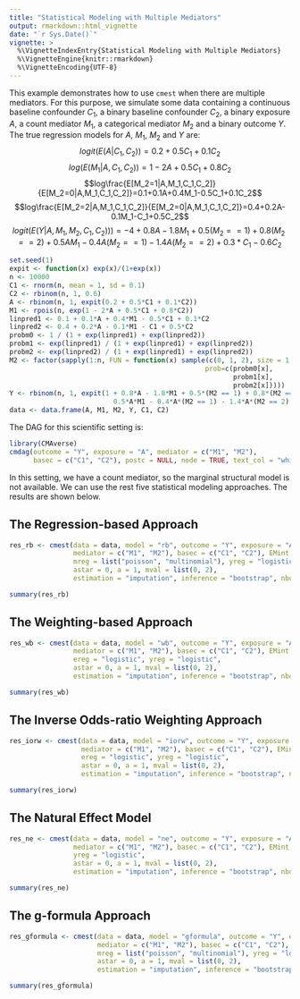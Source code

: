```yaml
---
title: "Statistical Modeling with Multiple Mediators"
output: rmarkdown::html_vignette
date: "`r Sys.Date()`"
vignette: >
  %\VignetteIndexEntry{Statistical Modeling with Multiple Mediators}
  %\VignetteEngine{knitr::rmarkdown}
  %\VignetteEncoding{UTF-8}
---
```

  
This example demonstrates how to use `cmest` when there are multiple mediators. For this purpose, we simulate some data containing a continuous baseline confounder $C_1$, a binary baseline confounder $C_2$, a binary exposure $A$, a count mediator $M_1$, a categorical mediator $M_2$ and a binary outcome $Y$. The true regression models for $A$, $M_1$, $M_2$ and $Y$ are:
$$logit(E(A|C_1,C_2))=0.2+0.5C_1+0.1C_2$$
$$log(E(M_1|A,C_1,C_2))=1-2A+0.5C_1+0.8C_2$$
$$log\frac{E[M_2=1|A,M_1,C_1,C_2]}{E[M_2=0|A,M_1,C_1,C_2]}=0.1+0.1A+0.4M_1-0.5C_1+0.1C_2$$
$$log\frac{E[M_2=2|A,M_1,C_1,C_2]}{E[M_2=0|A,M_1,C_1,C_2]}=0.4+0.2A-0.1M_1-C_1+0.5C_2$$
$$logit(E(Y|A,M_1,M_2,C_1,C_2)))=-4+0.8A-1.8M_1+0.5(M_2==1)+0.8(M_2==2)+0.5AM_1-0.4A(M_2==1)-1.4A(M_2==2)+0.3*C_1-0.6C_2$$
  
```r
set.seed(1)
expit <- function(x) exp(x)/(1+exp(x))
n <- 10000
C1 <- rnorm(n, mean = 1, sd = 0.1)
C2 <- rbinom(n, 1, 0.6)
A <- rbinom(n, 1, expit(0.2 + 0.5*C1 + 0.1*C2))
M1 <- rpois(n, exp(1 - 2*A + 0.5*C1 + 0.8*C2))
linpred1 <- 0.1 + 0.1*A + 0.4*M1 - 0.5*C1 + 0.1*C2
linpred2 <- 0.4 + 0.2*A - 0.1*M1 - C1 + 0.5*C2
probm0 <- 1 / (1 + exp(linpred1) + exp(linpred2))
probm1 <- exp(linpred1) / (1 + exp(linpred1) + exp(linpred2))
probm2 <- exp(linpred2) / (1 + exp(linpred1) + exp(linpred2))
M2 <- factor(sapply(1:n, FUN = function(x) sample(c(0, 1, 2), size = 1, replace = TRUE,
                                                 prob=c(probm0[x],
                                                        probm1[x],
                                                        probm2[x]))))
Y <- rbinom(n, 1, expit(1 + 0.8*A - 1.8*M1 + 0.5*(M2 == 1) + 0.8*(M2 == 2) + 
                          0.5*A*M1 - 0.4*A*(M2 == 1) - 1.4*A*(M2 == 2)  + 0.3*C1 - 0.6*C2))
data <- data.frame(A, M1, M2, Y, C1, C2)
```
  
The DAG for this scientific setting is:
  
```r
library(CMAverse)
cmdag(outcome = "Y", exposure = "A", mediator = c("M1", "M2"),
      basec = c("C1", "C2"), postc = NULL, node = TRUE, text_col = "white")
```

In this setting, we have a count mediator, so the marginal structural model is not available. We can use the rest five statistical modeling approaches. The results are shown below.

## The Regression-based Approach

```r
res_rb <- cmest(data = data, model = "rb", outcome = "Y", exposure = "A",
                mediator = c("M1", "M2"), basec = c("C1", "C2"), EMint = TRUE,
                mreg = list("poisson", "multinomial"), yreg = "logistic",
                astar = 0, a = 1, mval = list(0, 2), 
                estimation = "imputation", inference = "bootstrap", nboot = 2)
```

```r
summary(res_rb)
```

## The Weighting-based Approach

```r
res_wb <- cmest(data = data, model = "wb", outcome = "Y", exposure = "A",
                mediator = c("M1", "M2"), basec = c("C1", "C2"), EMint = TRUE,
                ereg = "logistic", yreg = "logistic",
                astar = 0, a = 1, mval = list(0, 2), 
                estimation = "imputation", inference = "bootstrap", nboot = 2)
```

```r
summary(res_wb)
```

## The Inverse Odds-ratio Weighting Approach

```r
res_iorw <- cmest(data = data, model = "iorw", outcome = "Y", exposure = "A",
                  mediator = c("M1", "M2"), basec = c("C1", "C2"), EMint = TRUE,
                  ereg = "logistic", yreg = "logistic",
                  astar = 0, a = 1, mval = list(0, 2), 
                  estimation = "imputation", inference = "bootstrap", nboot = 2)
```

```r
summary(res_iorw)
```

## The Natural Effect Model

```r
res_ne <- cmest(data = data, model = "ne", outcome = "Y", exposure = "A",
                mediator = c("M1", "M2"), basec = c("C1", "C2"), EMint = TRUE,
                yreg = "logistic",
                astar = 0, a = 1, mval = list(0, 2), 
                estimation = "imputation", inference = "bootstrap", nboot = 2)
```

```r
summary(res_ne)
```

## The g-formula Approach

```r
res_gformula <- cmest(data = data, model = "gformula", outcome = "Y", exposure = "A",
                      mediator = c("M1", "M2"), basec = c("C1", "C2"), EMint = TRUE,
                      mreg = list("poisson", "multinomial"), yreg = "logistic",
                      astar = 0, a = 1, mval = list(0, 2), 
                      estimation = "imputation", inference = "bootstrap", nboot = 2)
```

```r
summary(res_gformula)
```